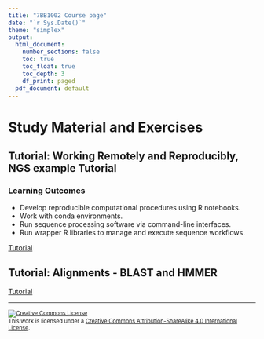 ```yaml
---
title: "7BB1002 Course page"
date: "`r Sys.Date()`"
theme: "simplex"
output:
  html_document:
    number_sections: false
    toc: true
    toc_float: true
    toc_depth: 3
    df_print: paged
  pdf_document: default
---
```


# Study Material and Exercises

## Tutorial: Working Remotely and Reproducibly, NGS example Tutorial

### Learning Outcomes
- Develop reproducible computational procedures using R notebooks.
- Work with conda environments.
- Run sequence processing software via command-line interfaces.
- Run wrapper R libraries to manage and execute sequence workflows.


[Tutorial](seq_tech/seq_tech_tutorial.html)

## Tutorial: Alignments - BLAST and HMMER

[Tutorial](alignments/alignments_tutorial.html)

<!-- ## Tutorial: Unix -->

<!-- **Preliminaries** -->

<!-- * If you are a Windows user download and install [Git-Bash](https://gitforwindows.org) -->

<!-- * Please read this **first**: [How to connect to remote accounts](remote-hosts) -->

<!-- * [Conda installation instructions](unix/conda_install) -->

<!-- **Exercises** -->

<!-- * [Basic Unix operations for bioinformatics](unix-tasks) -->

<!-- **Reading** -->

<!-- * [Intro slides](unix-intro.pdf) -->

<!-- **Recommended Reading** -->

<!-- * [The Unix Shell](https://swcarpentry.github.io/shell-novice/) tutorial from the Software Carpentry Foundation -->

<!-- * Unix commands cheat sheets: -->

<!--   * https://www.git-tower.com/blog/command-line-cheat-sheet/ -->

<!--   * http://cheatsheetworld.com/programming/unix-linux-cheat-sheet/ -->

<!-- * [Unix philosophy](unix-philosophy) -->

<!-- * [Regular expression learning resources](regex) -->

<!-- <hr /> -->

<!-- ## Tutorial: Git -->

<!-- **Preliminaries** -->

<!-- * [Set up a github account](Git/github_account) -->

<!-- * [Set up a ssh key on the server](Git/github_SSH_key) -->

<!-- **Exercises** -->

<!-- * [Exercise 1](git-exercise-1) -->

<!-- * [Exercise 2](git-exercise-2) -->

<!-- * (Optional: [Exercise 3](git-exercise-3))  Suggested instead to read about [uploading your repos to GitHub](https://help.github.com/en/github/importing-your-projects-to-github/adding-an-existing-project-to-github-using-the-command-line) -->

<!-- * [GitHub Homework](Git/github_for_homework) -->

<!-- **Reading** -->

<!-- * [Slides](git-tutorial-chalmers.pdf) -->

<!-- **Recommended Reading** -->

<!-- * [Git Cheat Sheet (PDF)](https://github.github.com/training-kit/downloads/github-git-cheat-sheet.pdf) -->

<!-- <hr /> -->

<!-- <hr /> -->

<!-- ## Tutorial: Intro to R programming for data analysis -->

<!-- [Self-study notebook](r_for_data_analysis/intro_r_data_analysis.html) -->

<!-- **Reading** -->

<!-- A selection of small chapters and sections that explain concepts we cover in the course: -->

<!-- * *R for Data Science*  (the whole book is great and even covers basic R) -->

<!--   - Section 1. [Intro](https://r4ds.had.co.nz/introduction.html) (if the tidyverse context or applications are not clear) -->

<!--   - Section 4. [Workflow: basics](https://r4ds.had.co.nz/workflow-basics.html) (good tips for working with code) -->

<!--   - Section 5. [Data Transformations](https://r4ds.had.co.nz/transform.html) -->

<!--   - Section 18. [Pipes](https://r4ds.had.co.nz/pipes.html)  (about the `%>%` operator) -->

<!--   - Section 19. [Functions](https://r4ds.had.co.nz/functions.html#functions)  (you can skip the last section about environments) -->

<!-- * *Advanced R* -->

<!--   - Section 4. [Subsetting](https://adv-r.hadley.nz/subsetting.html)  (different ways to access elements in R data structures) -->

<!-- * *Misc* -->

<!--   - [Table manipulation (aka data wrangling) cheat sheet](https://rstudio.com/wp-content/uploads/2015/02/data-wrangling-cheatsheet.pdf) -->

<!--   - [Quick overview of Biostrings functionality](https://bioconductor.org/packages/release/bioc/vignettes/Biostrings/inst/doc/BiostringsQuickOverview.pdf) -->

<!--   - [Simple examples of working with Biostrings](https://web.stanford.edu/class/bios221/labs/biostrings/lab_1_biostrings.html) -->

<!-- **Recommended Reading** -->

<!-- * [Strategies for Reproducible R Environments](https://environments.rstudio.com/) -->

<!-- * [R for Data Science](https://r4ds.had.co.nz) -->

<!-- * [Advanced R](https://adv-r.hadley.nz)  -->

<!-- <hr /> -->

<!-- ## Tutorial: Single Cell Analysis -->

<!-- [Exercise](single_cell/sc_analysis.html) -->

<!-- <hr /> -->

<!-- ## Tutorial: Introduction to Algorithmic Thinking -->

<!-- [Self-study notebook](intro_to_algos/intro_to_algos.html) -->

<!-- <hr /> -->

<!-- ## Tutorial: Gene annotation -->

<!-- * [Exercise 1](gene-prediction-exercise) -->

<!-- <hr /> -->

<!-- # Practical info for projects  -->

<!-- * [How to install your own software on the server](installing_software_on_the_server) -->

<hr />

<footer style="font-size:0.8em">

<a rel="license" href="http://creativecommons.org/licenses/by-sa/4.0/"> <img src="https://i.creativecommons.org/l/by-sa/4.0/80x15.png" alt="Creative Commons License" style="border-width:0"/> </a><br />This work is licensed under a <a rel="license" href="http://creativecommons.org/licenses/by-sa/4.0/">Creative Commons Attribution-ShareAlike 4.0 International License</a>.

</footer>
